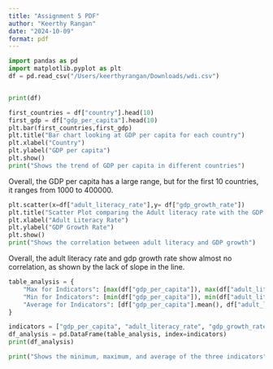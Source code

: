 ```yaml
---
title: "Assignment 5 PDF"
author: "Keerthy Rangan"
date: "2024-10-09"
format: pdf
---
```



``` python

import pandas as pd
import matplotlib.pyplot as plt
df = pd.read_csv("/Users/keerthyrangan/Downloads/wdi.csv")


print(df)

first_countries = df["country"].head(10)
first_gdp = df["gdp_per_capita"].head(10)
plt.bar(first_countries,first_gdp)
plt.title("Bar chart looking at GDP per capita for each country")
plt.xlabel("Country")
plt.ylabel("GDP per capita")
plt.show()
print("Shows the trend of GDP per capita in different countries")
```

Overall, the GDP per capita has a large range, but for the first 10 countries, it ranges from 1000 to 400000. 

``` python


plt.scatter(x=df["adult_literacy_rate"],y= df["gdp_growth_rate"])
plt.title("Scatter Plot comparing the Adult literacy rate with the GDP Growth rate GDP per capita for each country")
plt.xlabel("Adult Literacy Rate")
plt.ylabel("GDP Growth Rate")
plt.show()
print("Shows the correlation between adult literacy and GDP growth")

```

Overall, the adult literacy rate and gdp growth rate show almost no correlation, as shown by the lack of slope in the line. 


``` python

table_analysis = {
    "Max for Indicators": [max(df["gdp_per_capita"]), max(df["adult_literacy_rate"]), max(df["gdp_growth_rate"])],
    "Min for Indicators": [min(df["gdp_per_capita"]), min(df["adult_literacy_rate"]), min(df["gdp_growth_rate"])],
    "Average for Indicators": [df["gdp_per_capita"].mean(), df["adult_literacy_rate"].mean(), df["gdp_growth_rate"].mean()]
}

indicators = ["gdp_per_capita", "adult_literacy_rate", "gdp_growth_rate"]
df_analysis = pd.DataFrame(table_analysis, index=indicators)
print(df_analysis)

print("Shows the minimum, maximum, and average of the three indicators")
```